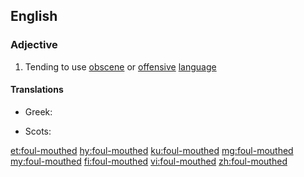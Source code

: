 {{also|foulmouthed}}
==English==

===Adjective===
{{en-adj|head=[[foul]]-[[mouth]]ed}}

# Tending to use [[obscene]] or [[offensive]] [[language]]

====Translations====
{{trans-top|of a user of bad language}}
* Greek: {{t+|el|αθυρόστομος}}
{{trans-mid}}
* Scots: {{t|sco|roch}}
{{trans-bottom}}

[[et:foul-mouthed]]
[[hy:foul-mouthed]]
[[ku:foul-mouthed]]
[[mg:foul-mouthed]]
[[my:foul-mouthed]]
[[fi:foul-mouthed]]
[[vi:foul-mouthed]]
[[zh:foul-mouthed]]